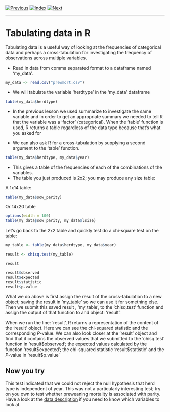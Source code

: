 [![Previous](../../img/previous.png)](lesson4_1.html)
[![Index](../../img/home.png)](../../index.html)
[![Next](../../img/next.png)](lesson4_3.html)

---

# Tabulating data in R

Tabulating data is a useful way of looking at the frequencies of
categorical data and perhaps a cross-tabulation for investigating the
frequency of observations across multiple variables.

* Read in data from comma separated format to a dataframe named
  'my_data'.

```r

my_data <- read.csv("prewmort.csv")

```

* We will tabulate the variable 'herdtype' in the 'my_data' dataframe

```r

table(my_data$herdtype)

```

* In the previous lesson we used summarize to investigate the same
variable and in order to get an appropriate summary we needed to tell
R that the variable was a 'factor' (categorical). When the 'table'
function is used, R returns a table regardless of the data type
because that's what you asked for

* We can also ask R for a cross-tabulation by supplying a second
argument to the 'table' function.

```r

table(my_data$herdtype, my_data$year)

```

* This gives a table of the frequencies of each of the combinations of
  the variables.
* The table you just produced is 2x2; you may produce any size table:

A 1x14 table:

```r

table(my_data$sow_parity)

```

Or 14x20 table

```r

options(width = 100)
table(my_data$sow_parity, my_data$lsize)

```

Let's go back to the 2x2 table and quickly test do a chi-square test
on the table:

```r

my_table <- table(my_data$herdtype, my_data$year)

result <- chisq.test(my_table)

result

result$observed
result$expected
result$statistic
result$p.value

```

What we do above is first assign the result of the cross-tabulation to
a new object; saving the result in 'my\_table' so we can use it for
something else. Then we submit this saved result , 'my\_table', to the
'chisq.test' function and assign the output of that function to and
object: 'result'.

When we run the line: 'result', R returns a representation of the
content of the 'result' object. Here we can see the chi-squared
statistic and the corresponding _P_-value. We can also look closer at
the 'result' object and find that it contains the observed values that
we submitted to the 'chisq.test' function in 'result\$observed'; the
expected values calculated by the function 'result\$expected'; the
chi-squared statistic 'result\$statistic' and the _P_-value in
'result\$p.value'

## Now you try

This test indicated that we could not reject the null hypothesis that
herd type is independent of year. This was not a particularly
interesting test; try on you own to test whether preweaning mortality
is associated with parity. Have a look at the
[data description](../../about_datasets.html) if you need to know
which variables to look at.
